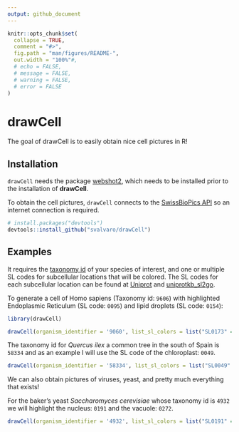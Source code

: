 ```yaml
---
output: github_document
---
```


<!-- README.md is generated from README.Rmd. Please edit that file -->

```r
knitr::opts_chunk$set(
  collapse = TRUE,
  comment = "#>",
  fig.path = "man/figures/README-",
  out.width = "100%"#,
  # echo = FALSE, 
  # message = FALSE,
  # warning = FALSE,
  # error = FALSE
)
```

# drawCell

<!-- badges: start -->
<!-- badges: end -->

The goal of drawCell is to easily obtain nice cell pictures in R!

## Installation

`drawCell` needs the package [webshot2](https://github.com/rstudio/webshot2), 
which needs to be installed prior to the installation of **drawCell**.

To obtain the cell pictures, `drawCell` connects to the
[SwissBioPics API](https://www.swissbiopics.org/) so an internet connection 
is required.

``` r
# install.packages("devtools")
devtools::install_github("svalvaro/drawCell")
```

## Examples

It requires the [taxonomy id](https://www.ncbi.nlm.nih.gov/taxonomy/) of your
species of interest, and one or multiple SL codes for subcellular locations 
that will be colored. The SL codes for each subcellular location can be found at
[Uniprot](https://www.uniprot.org/docs/subcell) and
[uniprotkb_sl2go](http://current.geneontology.org/ontology/external2go/uniprotkb_sl2go).

To generate a cell of Homo sapiens (Taxonomy id: `9606`) with 
highlighted Endoplasmic Reticulum (SL code: `0095`) and lipid droplets 
(SL code: `0154`):

```r

library(drawCell)

drawCell(organism_identifier = '9060', list_sl_colors = list("SL0173" = "red", "SL0101" = "blue"))
```



The taxonomy id for *Quercus ilex* a common tree in the south of Spain is
`58334` and as an example I will use the SL code of the chloroplast: `0049`.

```r

drawCell(organism_identifier = '58334', list_sl_colors = list("SL0049" = 'lightgreen'))
```

We can also obtain pictures of viruses, yeast, and pretty much everything that
exists!

For the baker's yeast *Saccharomyces cerevisiae* whose taxonomy id is `4932` 
we will highlight the nucleus: `0191` and the vacuole: `0272`.

```r

drawCell(organism_identifier = '4932', list_sl_colors = list("SL0191" = "pink", "SL0272" = "yellow"))
```

